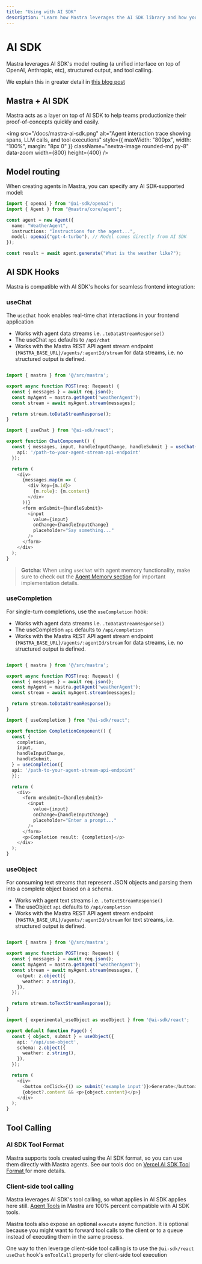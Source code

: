 ```yaml
---
title: "Using with AI SDK"
description: "Learn how Mastra leverages the AI SDK library and how you can leverage it further with Mastra"
---
```


# AI SDK
Mastra leverages AI SDK's model routing (a unified interface on top of OpenAI, Anthropic, etc), structured output, and tool calling. 

We explain this in greater detail in [this blog post](https://mastra.ai/blog/using-ai-sdk-with-mastra)

## Mastra + AI SDK
Mastra acts as a layer on top of AI SDK to help teams productionize their proof-of-concepts quickly and easily.

<img
  src="/docs/mastra-ai-sdk.png"
  alt="Agent interaction trace showing spans, LLM calls, and tool executions"
  style={{ maxWidth: "800px", width: "100%", margin: "8px 0" }}
  className="nextra-image rounded-md py-8"
  data-zoom
  width={800}
  height={400}
/>


## Model routing

When creating agents in Mastra, you can specify any AI SDK-supported model:

```typescript
import { openai } from "@ai-sdk/openai";
import { Agent } from "@mastra/core/agent";

const agent = new Agent({
  name: "WeatherAgent",
  instructions: "Instructions for the agent...",
  model: openai("gpt-4-turbo"), // Model comes directly from AI SDK
});

const result = await agent.generate("What is the weather like?");
```

## AI SDK Hooks

Mastra is compatible with AI SDK's hooks for seamless frontend integration:

### useChat

The `useChat` hook enables real-time chat interactions in your frontend application

- Works with agent data streams i.e. `.toDataStreamResponse()`
- The useChat `api` defaults to `/api/chat`
- Works with the Mastra REST API agent stream endpoint `{MASTRA_BASE_URL}/agents/:agentId/stream` for data streams,
i.e. no structured output is defined. 

```typescript filename="app/api/chat/route.ts" copy

import { mastra } from '@/src/mastra';

export async function POST(req: Request) {
  const { messages } = await req.json();
  const myAgent = mastra.getAgent('weatherAgent');
  const stream = await myAgent.stream(messages);

  return stream.toDataStreamResponse();
}

```

```typescript copy
import { useChat } from '@ai-sdk/react';

export function ChatComponent() {
  const { messages, input, handleInputChange, handleSubmit } = useChat({
    api: '/path-to-your-agent-stream-api-endpoint'
  });

  return (
    <div>
      {messages.map(m => (
        <div key={m.id}>
          {m.role}: {m.content}
        </div>
      ))}
      <form onSubmit={handleSubmit}>
        <input
          value={input}
          onChange={handleInputChange}
          placeholder="Say something..."
        />
      </form>
    </div>
  );
}
```

> **Gotcha**: When using `useChat` with agent memory functionality, make sure to check out the [Agent Memory section](/docs/agents/01-agent-memory#usechat) for important implementation details.

### useCompletion

For single-turn completions, use the `useCompletion` hook:

- Works with agent data streams i.e. `.toDataStreamResponse()`
- The useCompletion `api` defaults to `/api/completion`
- Works with the Mastra REST API agent stream endpoint `{MASTRA_BASE_URL}/agents/:agentId/stream` for data streams,
i.e. no structured output is defined. 

```typescript filename="app/api/completion/route.ts" copy

import { mastra } from '@/src/mastra';

export async function POST(req: Request) {
  const { messages } = await req.json();
  const myAgent = mastra.getAgent('weatherAgent');
  const stream = await myAgent.stream(messages);

  return stream.toDataStreamResponse();
}

```

```typescript
import { useCompletion } from "@ai-sdk/react";

export function CompletionComponent() {
  const {
    completion,
    input,
    handleInputChange,
    handleSubmit,
  } = useCompletion({
  api: '/path-to-your-agent-stream-api-endpoint'
  });

  return (
    <div>
      <form onSubmit={handleSubmit}>
        <input
          value={input}
          onChange={handleInputChange}
          placeholder="Enter a prompt..."
        />
      </form>
      <p>Completion result: {completion}</p>
    </div>
  );
}
```




### useObject

For consuming text streams that represent JSON objects and parsing them into a complete object based on a schema.

- Works with agent text streams i.e. `.toTextStreamResponse()`
- The useObject `api` defaults to `/api/completion`
- Works with the Mastra REST API agent stream endpoint `{MASTRA_BASE_URL}/agents/:agentId/stream` for text streams,
i.e. structured output is defined. 

```typescript filename="app/api/use-object/route.ts" copy

import { mastra } from '@/src/mastra';

export async function POST(req: Request) {
  const { messages } = await req.json();
  const myAgent = mastra.getAgent('weatherAgent');
  const stream = await myAgent.stream(messages, {
    output: z.object({
      weather: z.string(),
    }),
  });

  return stream.toTextStreamResponse();
}
```

```typescript
import { experimental_useObject as useObject } from '@ai-sdk/react';

export default function Page() {
  const { object, submit } = useObject({
    api: '/api/use-object',
    schema: z.object({
      weather: z.string(),
    }),
  });

  return (
    <div>
      <button onClick={() => submit('example input')}>Generate</button>
      {object?.content && <p>{object.content}</p>}
    </div>
  );
}
```

## Tool Calling

### AI SDK Tool Format

Mastra  supports tools created using the AI SDK format, so you can use
them directly with Mastra agents. See our tools doc on [Vercel AI SDK Tool Format
](/docs/agents/02-adding-tools#vercel-ai-sdk-tool-format) for more details.


### Client-side tool calling

Mastra leverages AI SDK's tool calling, so what applies in AI SDK applies here still. 
[Agent Tools](/docs/agents/02-adding-tools) in Mastra are 100% percent compatible with AI SDK tools.

Mastra tools also expose an optional `execute` async function. It is optional because you might want to forward tool calls to the client or to a queue instead of executing them in the same process.

One way to then leverage client-side tool calling is to use the `@ai-sdk/react` `useChat` hook's `onToolCall` property for
client-side tool execution



